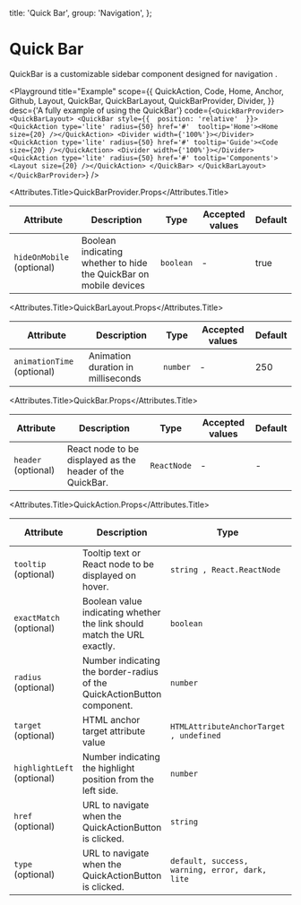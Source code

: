
  title: 'Quick Bar',
  group: 'Navigation',
};

# Quick Bar

QuickBar is a customizable sidebar component designed for navigation .

<Playground
  title="Example"
  scope={{
    QuickAction,
    Code,
    Home,
    Anchor,
    Github,
    Layout,
    QuickBar,
    QuickBarLayout,
    QuickBarProvider,
    Divider,
  }}
  desc={'A fully example of using the QuickBar'}
  code={`
<QuickBarProvider>
    <QuickBarLayout>
        <QuickBar style={{  position: 'relative'  }}>
            <QuickAction type='lite' radius={50} href='#'  tooltip='Home'><Home size={20} /></QuickAction>
            <Divider width={'100%'}></Divider>
            <QuickAction type='lite' radius={50} href='#' tooltip='Guide'><Code size={20} /></QuickAction>
            <Divider width={'100%'}></Divider>
            <QuickAction type='lite' radius={50} href='#' tooltip='Components'><Layout size={20} /></QuickAction>
        </QuickBar>
    </QuickBarLayout>
</QuickBarProvider>
  `}
/>

<Attributes edit="/app/components/quick-bar.mdx">

<Attributes.Title>QuickBarProvider.Props</Attributes.Title>

| Attribute                 | Description                                                       | Type      | Accepted values | Default |
| ------------------------- | ----------------------------------------------------------------- | --------- | --------------- | ------- |
| `hideOnMobile` (optional) | Boolean indicating whether to hide the QuickBar on mobile devices | `boolean` | -               | true    |

<Attributes.Title>QuickBarLayout.Props</Attributes.Title>

| Attribute                  | Description                        | Type     | Accepted values | Default |
| -------------------------- | ---------------------------------- | -------- | --------------- | ------- |
| `animationTime` (optional) | Animation duration in milliseconds | `number` | -               | 250     |

<Attributes.Title>QuickBar.Props</Attributes.Title>

| Attribute           | Description                                               | Type        | Accepted values | Default |
| ------------------- | --------------------------------------------------------- | ----------- | --------------- | ------- |
| `header` (optional) | React node to be displayed as the header of the QuickBar. | `ReactNode` | -               | -       |

<Attributes.Title>QuickAction.Props</Attributes.Title>

| Attribute                  | Description                                                             | Type                                           | Accepted values | Default |
| -------------------------- | ----------------------------------------------------------------------- | ---------------------------------------------- | --------------- | ------- |
| `tooltip` (optional)       | Tooltip text or React node to be displayed on hover.                    | `string , React.ReactNode`                     | -               | -       |
| `exactMatch` (optional)    | Boolean value indicating whether the link should match the URL exactly. | `boolean`                                      | -               | true    |
| `radius` (optional)        | Number indicating the border-radius of the QuickActionButton component. | `number`                                       | -               | -       |
| `target` (optional)        | HTML anchor target attribute value                                      | `HTMLAttributeAnchorTarget , undefined`        | -               | \_self  |
| `highlightLeft` (optional) | Number indicating the highlight position from the left side.            | `number`                                       | -               | -10     |
| `href` (optional)          | URL to navigate when the QuickActionButton is clicked.                  | `string`                                       | -               | -       |
| `type` (optional)          | URL to navigate when the QuickActionButton is clicked.                  | `default, success, warning, error, dark, lite` | -               | default |

</Attributes>
